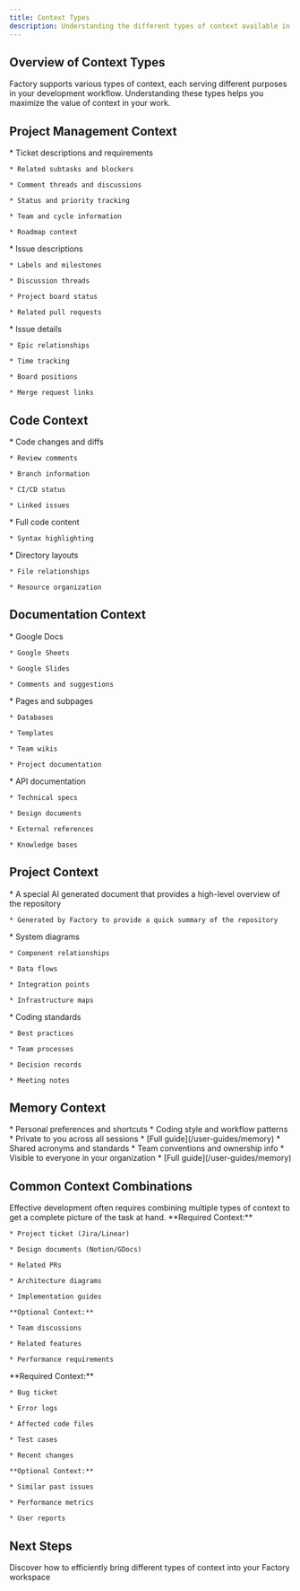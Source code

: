 ```yaml
---
title: Context Types
description: Understanding the different types of context available in Factory and how to use them effectively
---
```


## Overview of Context Types

Factory supports various types of context, each serving different purposes in your development workflow. Understanding these types helps you maximize the value of context in your work.

## Project Management Context

<CardGroup cols={3}>
  <Card title="Jira & Linear Tickets" icon="ticket">
    * Ticket descriptions and requirements

    * Related subtasks and blockers

    * Comment threads and discussions

    * Status and priority tracking

    * Team and cycle information

    * Roadmap context
  </Card>

  <Card title="GitHub Issues" icon="circle-dot">
    * Issue descriptions

    * Labels and milestones

    * Discussion threads

    * Project board status

    * Related pull requests
  </Card>

  <Card title="GitLab Issues" icon="bookmark">
    * Issue details

    * Epic relationships

    * Time tracking

    * Board positions

    * Merge request links
  </Card>
</CardGroup>

## Code Context

<CardGroup cols={3}>
  <Card title="Pull Requests" icon="code-pull-request">
    * Code changes and diffs

    * Review comments

    * Branch information

    * CI/CD status

    * Linked issues
  </Card>

  <Card title="Source Files" icon="file-code">
    * Full code content
    
    * Syntax highlighting
  </Card>

  <Card title="Folder Structure" icon="folder-tree">
    * Directory layouts

    * File relationships

    * Resource organization
  </Card>
</CardGroup>

## Documentation Context

<CardGroup cols={3}>
  <Card title="Google Workspace" icon="google">
    * Google Docs

    * Google Sheets

    * Google Slides

    * Comments and suggestions
  </Card>

  <Card title="Notion" icon="n">
    * Pages and subpages

    * Databases

    * Templates

    * Team wikis

    * Project documentation
  </Card>

  <Card title="Web Resources" icon="globe">
    * API documentation

    * Technical specs

    * Design documents

    * External references

    * Knowledge bases
  </Card>
</CardGroup>

## Project Context

<CardGroup cols={3}>
  <Card title="Repository Overview" icon="book">
    * A special AI generated document that provides a high-level overview of the repository

    * Generated by Factory to provide a quick summary of the repository
  </Card>

  <Card title="Architecture" icon="diagram-project">
    * System diagrams

    * Component relationships

    * Data flows

    * Integration points

    * Infrastructure maps
  </Card>

  <Card title="Team Knowledge" icon="users">
    * Coding standards

    * Best practices

    * Team processes

    * Decision records

    * Meeting notes
  </Card>
</CardGroup>

## Memory Context

<CardGroup cols={3}>
  <Card title="User Memory" icon="user">
    * Personal preferences and shortcuts
    * Coding style and workflow patterns  
    * Private to you across all sessions
    * [Full guide](/user-guides/memory)
  </Card>

  <Card title="Organization Memory" icon="users">
    * Shared acronyms and standards
    * Team conventions and ownership info
    * Visible to everyone in your organization
    * [Full guide](/user-guides/memory)
  </Card>
</CardGroup>

## Common Context Combinations

<Note>
  Effective development often requires combining multiple types of context to get a complete picture of the task at hand.
</Note>

<CardGroup cols={2}>
  <Card title="Feature Development" icon="code-branch">
    **Required Context:**

    * Project ticket (Jira/Linear)

    * Design documents (Notion/GDocs)

    * Related PRs

    * Architecture diagrams

    * Implementation guides

    **Optional Context:**

    * Team discussions

    * Related features

    * Performance requirements
  </Card>

  <Card title="Bug Resolution" icon="bug">
    **Required Context:**

    * Bug ticket

    * Error logs

    * Affected code files

    * Test cases

    * Recent changes

    **Optional Context:**

    * Similar past issues

    * Performance metrics

    * User reports
  </Card>
</CardGroup>

## Next Steps

<Card title="Learn About Context Retrieval" icon="magnifying-glass" href="/user-guides/managing-context/context-retrieval">
  Discover how to efficiently bring different types of context into your Factory workspace
</Card>

